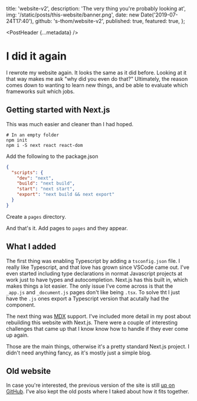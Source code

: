 
  title: 'website-v2',
  description: 'The very thing you\'re probably looking at',
  img: '/static/posts/this-website/banner.png',
  date: new Date('2019-07-24T17:40'),
  github: 's-thom/website-v2',
  published: true,
  featured: true,
};

<PostHeader {...metadata} />

# I did it again

I rewrote my website again. It looks the same as it did before. Looking at it that way makes me ask "why did you even do that?" Ultimately, the reason comes down to wanting to learn new things, and be able to evaluate which frameworks suit which jobs.


## Getting started with Next.js

This was much easier and cleaner than I had hoped.

```
# In an empty folder
npm init
npm i -S next react react-dom
```

Add the following to the package.json

```json
{
  "scripts": {
    "dev": "next",
    "build": "next build",
    "start": "next start",
    "export": "next build && next export"
  }
}
```

Create a `pages` directory.

And that's it. Add pages to `pages` and they appear.

## What I added

The first thing was enabling Typescript by adding a `tsconfig.json` file. I really like Typescript, and that love has grown since VSCode came out. I've even started including type declarations in normat Javascript projects at work just to have types and autocompletion. Next.js has this built in, which makes things a lot easier. The only issue I've come across is that the `_app.js` and `_document.js` pages don't like being `.tsx`. To solve tht I just have the `.js` ones export a Typescript version that acutally had the component.

The next thing was [MDX](https://mdxjs.com) support. I've included more detail in my post about rebuilding this website with Next.js. There were a couple of interesting challenges that came up that I know know how to handle if they ever come up again.

<LargeLink href="/posts/static-site-with-next-js" title="Creating a static website with Next.js" />

Those are the main things, otherwise it's a pretty standard Next.js project. I didn't need anything fancy, as it's mostly just a simple blog.


## Old website

In case you're interested, the previous version of the site is still [up on GitHub](https://github.com/s-thom/website). I've also kept the old posts where I taked about how it fits together.

<LargeLink href="/posts/this-website" title="This Website" />
<LargeLink href="/projects/website" title="website" />
